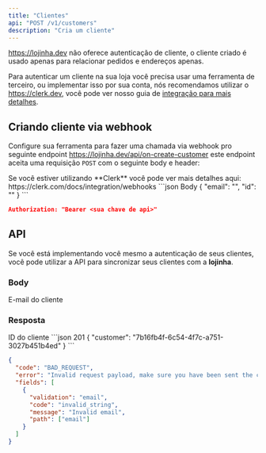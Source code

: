 ```yaml
---
title: "Clientes"
api: "POST /v1/customers"
description: "Cria um cliente"
---
```


https://lojinha.dev não oferece autenticação de cliente, o cliente criado é usado apenas
para relacionar pedidos e endereços apenas.

Para autenticar um cliente na sua loja você precisa usar uma ferramenta de terceiro, ou
implementar isso por sua conta, nós recomendamos utilizar o https://clerk.dev, você pode
ver nosso guia de [integração para mais detalhes](/guias/customers-with-clerk).

## Criando cliente via webhook

Configure sua ferramenta para fazer uma chamada via webhook pro seguinte endpoint
https://lojinha.dev/api/on-create-customer este endpoint aceita uma requisição `POST`
com o seguinte body e header:

<Tip>
  Se você estiver utilizando **Clerk** você pode ver mais detalhes aqui:
  https://clerk.com/docs/integration/webhooks
</Tip>

<CodeGroup>
  ```json Body
  {
    "email": "<email.cliente@email.com>",
    "id": "<id do cliente criado na sua ferramenta>"
  }
  ```

  ```json Header
  Authorization: "Bearer <sua chave de api>"
  ```
</CodeGroup>

## API

Se você está implementando você mesmo a autenticação de seus clientes, você pode utilizar
a API para sincronizar seus clientes com a **lojinha**.

### Body
<ParamField body="email" type="string" required>
  E-mail do cliente
</ParamField>

### Resposta
<ResponseField name="customer" type="string">
  ID do cliente
</ResponseField>

<ResponseExample>
```json 201
{
	"customer": "7b16fb4f-6c54-4f7c-a751-3027b451b4ed"
}
```

```json 400
{
  "code": "BAD_REQUEST",
  "error": "Invalid request payload, make sure you have been sent the correct data.",
  "fields": [
    {
      "validation": "email",
      "code": "invalid_string",
      "message": "Invalid email",
      "path": ["email"]
    }
  ]
}
```
</ResponseExample>
